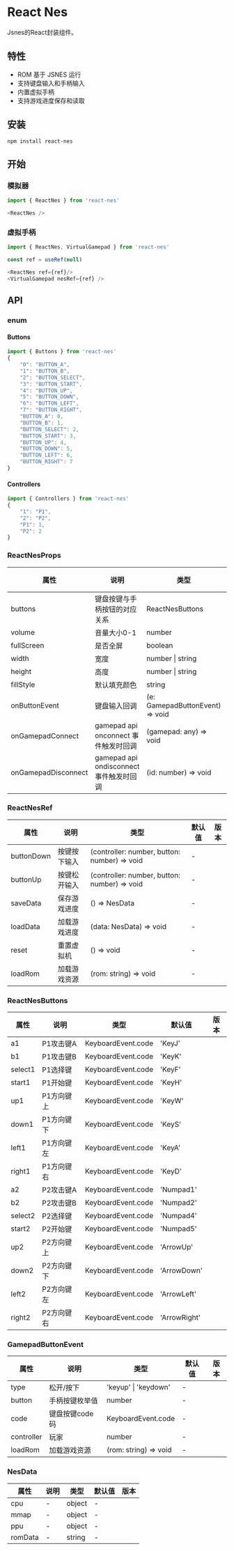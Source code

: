 
# React Nes
 
Jsnes的React封装组件。

## 特性
* ROM 基于 JSNES 运行
* 支持键盘输入和手柄输入
* 内置虚拟手柄
* 支持游戏进度保存和读取

## 安装

```shell
npm install react-nes
```

## 开始

### 模拟器

```js
import { ReactNes } from 'react-nes'
```

```js
<ReactNes />
```

### 虚拟手柄

```js
import { ReactNes, VirtualGamepad } from 'react-nes'
```
```js
const ref = useRef(null)
```
```js
<ReactNes ref={ref}/>
<VirtualGamepad nesRef={ref} />
```

## API

### enum

#### Buttons
```js
import { Buttons } from 'react-nes'
{
    "0": "BUTTON_A",
    "1": "BUTTON_B",
    "2": "BUTTON_SELECT",
    "3": "BUTTON_START",
    "4": "BUTTON_UP",
    "5": "BUTTON_DOWN",
    "6": "BUTTON_LEFT",
    "7": "BUTTON_RIGHT",
    "BUTTON_A": 0,
    "BUTTON_B": 1,
    "BUTTON_SELECT": 2,
    "BUTTON_START": 3,
    "BUTTON_UP": 4,
    "BUTTON_DOWN": 5,
    "BUTTON_LEFT": 6,
    "BUTTON_RIGHT": 7
}
```
#### Controllers
```js
import { Controllers } from 'react-nes'
{
    "1": "P1",
    "2": "P2",
    "P1": 1,
    "P2": 2
}
```
### ReactNesProps

| 属性                | 说明                                    | 类型                            | 默认值 | 版本 |
| ------------------- | --------------------------------------- | ------------------------------- | ------ | ---- |
| buttons             | 键盘按键与手柄按钮的对应关系            | ReactNesButtons                 | -      |      |
| volume              | 音量大小0-1                             | number                          | 0.5    |      |
| fullScreen          | 是否全屏                                | boolean                         | false  |      |
| width               | 宽度                                    | number \| string                | 256    |      |
| height              | 高度                                    | number \| string                | 240    |      |
| fillStyle           | 默认填充颜色                            | string                          | #000   |      |
| onButtonEvent       | 键盘输入回调                            | (e: GamepadButtonEvent) => void | -      |      |
| onGamepadConnect    | gamepad api onconnect 事件触发时回调    | (gamepad: any) => void          | -      |      |
| onGamepadDisconnect | gamepad api ondisconnect 事件触发时回调 | (id: number) => void            | -      |      |

### ReactNesRef

| 属性    | 说明       | 类型               | 默认值     | 版本 |
| ------- | ---------- | ------------------ | ---------- | ---- |
| buttonDown | 按键按下输入 | (controller: number, button: number) => void | -      |      |
| buttonUp | 按键松开输入 | (controller: number, button: number) => void | -      |      |
| saveData | 保存游戏进度 | () => NesData | -            |      |
| loadData | 加载游戏进度 | (data: NesData) => void | -       |      |
| reset | 重置虚拟机 | () => void | -       |      |
| loadRom | 加载游戏资源 | (rom: string) => void | -       |      |

### ReactNesButtons
| 属性    | 说明       | 类型               | 默认值     | 版本 |
| ------- | ---------- | ------------------ | ---------- | ---- |
| a1      | P1攻击键A  | KeyboardEvent.code | 'KeyJ'       |      |
| b1      | P1攻击键B  | KeyboardEvent.code | 'KeyK'       |      |
| select1 | P1选择键   | KeyboardEvent.code | 'KeyF'       |      |
| start1  | P1开始键   | KeyboardEvent.code | 'KeyH'       |      |
| up1     | P1方向键上 | KeyboardEvent.code | 'KeyW'       |      |
| down1   | P1方向键下 | KeyboardEvent.code | 'KeyS'       |      |
| left1   | P1方向键左 | KeyboardEvent.code | 'KeyA'       |      |
| right1  | P1方向键右 | KeyboardEvent.code | 'KeyD'       |      |
| a2      | P2攻击键A  | KeyboardEvent.code | 'Numpad1'    |      |
| b2      | P2攻击键B  | KeyboardEvent.code | 'Numpad2'    |      |
| select2 | P2选择键   | KeyboardEvent.code | 'Numpad4'    |      |
| start2  | P2开始键   | KeyboardEvent.code | 'Numpad5'    |      |
| up2     | P2方向键上 | KeyboardEvent.code | 'ArrowUp'    |      |
| down2   | P2方向键下 | KeyboardEvent.code | 'ArrowDown'  |      |
| left2   | P2方向键左 | KeyboardEvent.code | 'ArrowLeft'  |      |
| right2  | P2方向键右 | KeyboardEvent.code | 'ArrowRight' |      |

### GamepadButtonEvent
| 属性       | 说明           | 类型                  | 默认值 | 版本 |
| ---------- | -------------- | --------------------- | ------ | ---- |
| type       | 松开/按下      | 'keyup' \| 'keydown'  | -      |      |
| button     | 手柄按键枚举值 | number                | -      |      |
| code       | 键盘按键code码 | KeyboardEvent.code    | -      |      |
| controller | 玩家           | number                | -      |      |
| loadRom    | 加载游戏资源   | (rom: string) => void | -      |      |

### NesData
| 属性    | 说明 | 类型   | 默认值 | 版本 |
| ------- | ---- | ------ | ------ | ---- |
| cpu     | -    | object | -      |      |
| mmap    | -    | object | -      |      |
| ppu     | -    | object | -      |      |
| romData | -    | string | -      |      |